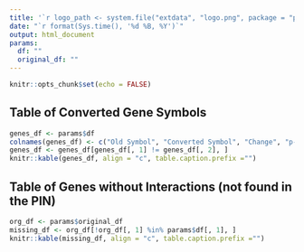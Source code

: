 ```yaml
---
title: '`r logo_path <- system.file("extdata", "logo.png", package = "pathfindR"); knitr::opts_chunk$set(out.width="15%"); knitr::include_graphics(logo_path)` pathfindR - Converted Genes and Genes without Interactions' 
date: "`r format(Sys.time(), '%d %B, %Y')`"
output: html_document
params:
  df: ""
  original_df: ""
---
```


```r
knitr::opts_chunk$set(echo = FALSE)
```

## Table of Converted Gene Symbols
```r
genes_df <- params$df
colnames(genes_df) <- c("Old Symbol", "Converted Symbol", "Change", "p-value")
genes_df <- genes_df[genes_df[, 1] != genes_df[, 2], ]
knitr::kable(genes_df, align = "c", table.caption.prefix ="")
```

## Table of Genes without Interactions (not found in the PIN)
```r
org_df <- params$original_df
missing_df <- org_df[!org_df[, 1] %in% params$df[, 1], ]
knitr::kable(missing_df, align = "c", table.caption.prefix ="")
```
